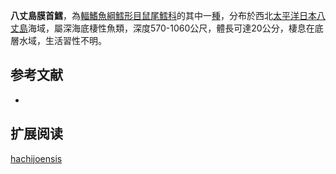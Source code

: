 {{Speciesbox
| name = 八丈島膜首鱈
| status = NE
| status_system = iucn3.1
| trend = unknow
| genus = Hymenocephalus
| species = hachijoensis
| authority = [[Okamura|Okamura]], 1970
| synonyms = *''Hymenocephalus striatissimus hachijoensis '',Okamura, 1970 
}}
'''八丈島膜首鱈'''，為[[輻鰭魚綱|輻鰭魚綱]][[鱈形目|鱈形目]][[鼠尾鱈科|鼠尾鱈科]]的其中一[[種|種]]，分布於西北[[太平洋|太平洋]][[日本|日本]][[八丈島|八丈島]]海域，屬深海底棲性魚類，深度570-1060公尺，體長可達20公分，棲息在底層水域，生活習性不明。

==参考文献==
*{{FishBase_species|genus=Hymenocephalus|species=hachijoensis|year=2015|month=12}}

== 扩展阅读 ==
{{refbegin}}
{{wikispecies-inline|Hymenocephalus hachijoensis|八丈島膜首鱈}}
{{refend}}
{{Taxonbar|from=Q523188}}

[[Category:膜头鳕属|hachijoensis]]


{{鱈形目小作品}}